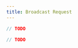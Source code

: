```yaml
---
title: Broadcast Request
---
```






<!-- embedme broadcast-request.beacon.ts -->

```ts live
// TODO
```

<!-- embedme broadcast-request.taquito.ts -->

```ts live
// TODO
```



